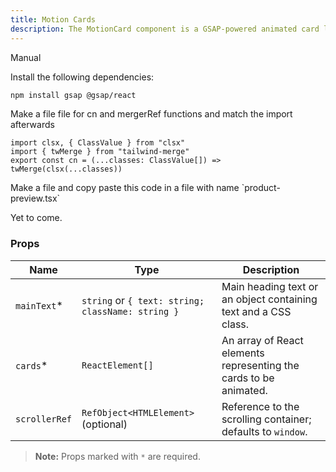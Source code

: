 ```yaml
---
title: Motion Cards
description: The MotionCard component is a GSAP-powered animated card layout that pins content during scroll and animates child elements.
---
```


<ComponentPreview
  name="motion-cards-demo"
  className="[&_.preview>[data-orientation=vertical]]:sm:max-w-[70%]"
/>

<Tabs defaultValue="manual">

<TabsList>
  <TabsTrigger value="manual">Manual</TabsTrigger>
</TabsList>

<TabsContent value="manual">

<Steps>

<Step>Install the following dependencies:</Step>

```bash
npm install gsap @gsap/react
```

<Step>
  Make a file file for cn and mergerRef functions and match the import
  afterwards
</Step>

```tsx
import clsx, { ClassValue } from "clsx"
import { twMerge } from "tailwind-merge"
export const cn = (...classes: ClassValue[]) => twMerge(clsx(...classes))
```

<Step>
  Make a file and copy paste this code in a file with name `product-preview.tsx`
</Step>

<ComponentSource name="motion-cards" />

</Steps>

</TabsContent>

<TabsContent value="cli">

<Steps>

<Step>Yet to come.</Step>

</Steps>

</TabsContent>

</Tabs>

### Props

| Name          | Type                                              | Description                                                       |
| ------------- | ------------------------------------------------- | ----------------------------------------------------------------- |
| `mainText`\*  | `string` or `{ text: string; className: string }` | Main heading text or an object containing text and a CSS class.   |
| `cards`\*     | `ReactElement[]`                                  | An array of React elements representing the cards to be animated. |
| `scrollerRef` | `RefObject<HTMLElement>` (optional)               | Reference to the scrolling container; defaults to `window`.       |

> **Note:** Props marked with `*` are required.
